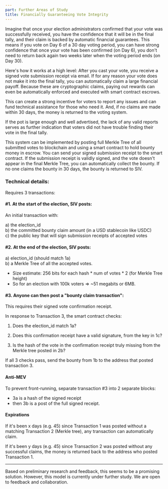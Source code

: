 ```yaml
---
part: Further Areas of Study
title: Financially Guaranteeing Vote Integrity
---
```


Imagine that once your election administrators confirmed that your vote was successfully received, you have the confidence that it will be in the final tally, and their claim is backed by automatic financial guarantees. This means if you vote on Day 6 of a 30 day voting period, you can have strong confidence that once your vote has been confirmed (on Day 6), you don't need to return back again two weeks later when the voting period ends (on Day 30).

Here's how it works at a high level: After you cast your vote, you receive a signed vote submission receipt via email. If for any reason your vote does not make it into the final tally, you can automatically claim a large financial payoff. Because these are cryptographic claims, paying out rewards can even be automatically enforced and executed with smart contract escrows.

This can create a strong incentive for voters to report any issues and can fund technical assistance for those who need it. And, if no claims are made within 30 days, the money is returned to the voting system.

If the pot is large enough and well advertised, the lack of any valid reports serves as further indication that voters did not have trouble finding their vote in the final tally.

This system can be implemented by posting full Merkle Tree of all submitted votes to blockchain and using a smart contract to hold bounty money in escrow. You can send your signed submission receipt to the smart contract. If the submission receipt is validly signed, and the vote doesn't appear in the final Merkle Tree, you can automatically collect the bounty. If no one claims the bounty in 30 days, the bounty is returned to SIV.

### Technical details:

Requires 3 transactions:

#### #1. At the start of the election, SIV posts:

An initial transaction with:

a) the election_id  
b) the committed bounty claim amount (in a USD stablecoin like USDC)  
c) the public key that will sign submission receipts of accepted votes

#### #2. At the end of the election, SIV posts:

a) election_id (should match 1a)  
b) a Merkle Tree of all the accepted votes.

- Size estimate: 256 bits for each hash \* num of votes \* 2 (for Merkle Tree height)
- So for an election with 100k voters => ~51 megabits or 6MB.

#### #3. Anyone can then post a "bounty claim transaction":

This requires their signed vote confirmation receipt.

In response to Transaction 3, the smart contract checks:

1. Does the election_id match 1a?

2. Does this confirmation receipt have a valid signature, from the key in 1c?

3. Is the hash of the vote in the confirmation receipt truly missing from the Merkle tree posted in 2b?

If all 3 checks pass, send the bounty from 1b to the address that posted transaction 3.

#### Anti-MEV

To prevent front-running, separate transaction #3 into 2 separate blocks:

- 3a is a hash of the signed receipt
- then 3b is a post of the full signed receipt.

#### Expirations

If it's been x days (e.g. 45) since Transaction 1 was posted without a matching Transaction 2 (Merkle tree), any transaction can automatically claim.

If it's been y days (e.g. 45) since Transaction 2 was posted without any successful claims, the money is returned back to the address who posted Transaction 1.

---

Based on preliminary research and feedback, this seems to be a promising solution. However, this model is currently under further study. We are open to feedback and collaboration.

